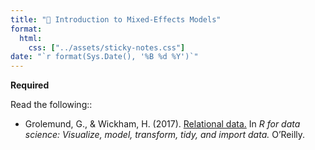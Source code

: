 ```yaml
---
title: "📖 Introduction to Mixed-Effects Models"
format:
  html:
    css: ["../assets/sticky-notes.css"]
date: "`r format(Sys.Date(), '%B %d %Y')`"
---
```



**Required**

Read the following::

- Grolemund, G., &amp; Wickham, H. (2017). [Relational data.](https://r4ds.had.co.nz/) In *R for data science: Visualize, model, transform, tidy, and import data.* O’Reilly.

<br />


<!-- **Additional Resources** -->

<!-- In addition to the notes and what we cover in class, there are many other resources for learning about logistic regression models. Here are some resources that may be helpful in that endeavor: -->

<!-- - Fox, J. (2009). The Binomial and Bernoulli distributions (Section 3.2.1). In *A mathematical primer for social statistics.* Sage. [Required Textbook] -->
<!-- - Dunteman, G. H., &amp; Ho, M.-H. R. (2005). [An introduction to generalized linear models.](https://primo.lib.umn.edu/permalink/f/11uk8fo/UMN_ALMA51699489010001701) Sage. -->
<!-- - Fox, J. (2015). *Applied regression analysis and generalized linear models* (3rd ed.). Sage -->



